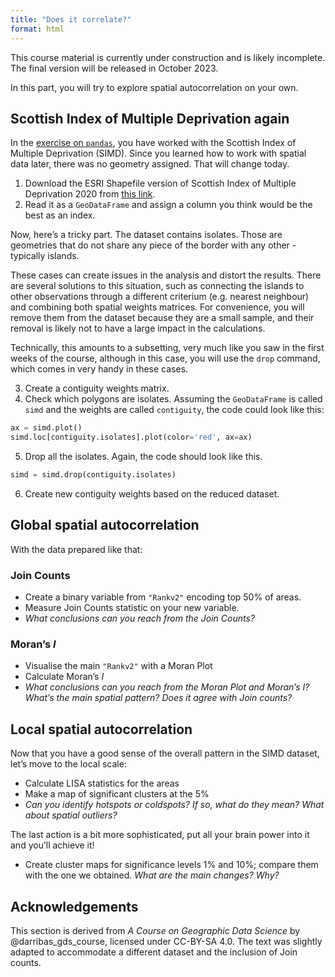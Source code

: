 ```yaml
---
title: "Does it correlate?"
format: html
---
```


::: {.callout-caution}
This course material is currently under construction and is likely incomplete. The final
version will be released in October 2023.
:::

In this part, you will try to explore spatial autocorrelation on your own.

## Scottish Index of Multiple Deprivation again

In the [exercise on `pandas`](../chapter_02/exercise.qmd), you have worked with the
Scottish Index of Multiple Deprivation (SIMD). Since you learned how to work with spatial
data later, there was no geometry assigned. That will change today.

1. Download the ESRI Shapefile version of Scottish Index of Multiple Deprivation 2020 from [this link](https://spatialdata.gov.scot/geonetwork/srv/eng/catalog.search#/metadata/02866b0b-66e5-46ab-9b1c-d433dc3c2fae).
2. Read it as a `GeoDataFrame` and assign a column you think would be the best as an index.

Now, here's a tricky part. The dataset contains isolates. Those are geometries that do not
share any piece of the border with any other - typically islands.

These cases can create issues in the analysis and distort the results. There are several solutions to this situation, such as connecting the islands to other observations through a different criterium (e.g. nearest neighbour) and combining both spatial weights matrices. For convenience, you will remove them from the dataset because they are a small sample, and their removal is likely not to have a large impact in the calculations.

Technically, this amounts to a subsetting, very much like you saw in the first weeks of the course, although in this case, you will use the `drop` command, which comes in very handy in these cases.

3. Create a contiguity weights matrix.
4. Check which polygons are isolates. Assuming the `GeoDataFrame` is called `simd` and the weights are called `contiguity`, the code could look like this:

```python
ax = simd.plot()
simd.loc[contiguity.isolates].plot(color='red', ax=ax)
```

5. Drop all the isolates. Again, the code should look like this.

```python
simd = simd.drop(contiguity.isolates)
```
6. Create new contiguity weights based on the reduced dataset.

## Global spatial autocorrelation

With the data prepared like that:

### Join Counts

- Create a binary variable from `"Rankv2"` encoding top 50% of areas.
- Measure Join Counts statistic on your new variable.
- *What conclusions can you reach from the Join Counts?*

### Moran's $I$

- Visualise the main `"Rankv2"` with a Moran Plot
- Calculate Moran's $I$
- *What conclusions can you reach from the Moran Plot and Moran's I? What's the main spatial pattern? Does it agree with Join counts?*

## Local spatial autocorrelation

Now that you have a good sense of the overall pattern in the SIMD dataset, let's move to the local scale:

- Calculate LISA statistics for the areas
- Make a map of significant clusters at the 5%
- *Can you identify hotspots or coldspots? If so, what do they mean? What about spatial outliers?*

::: {.callout-warning}
The last action is a bit more sophisticated, put all your brain power into it and you'll achieve it!
:::

- Create cluster maps for significance levels 1% and 10%; compare them with the one we obtained. *What are the main changes? Why?*

## Acknowledgements {.appendix}

This section is derived from _A Course on Geographic Data Science_ by
@darribas_gds_course, licensed under CC-BY-SA 4.0. The text was slightly adapted
to accommodate a different dataset and the inclusion of Join counts.